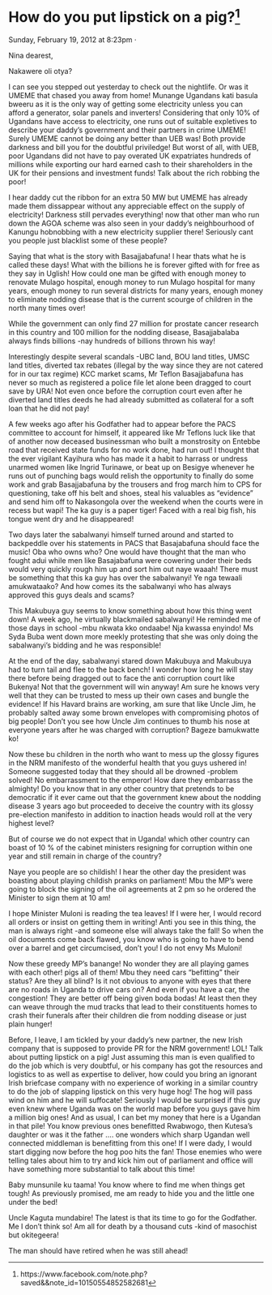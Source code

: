 # How do you put lipstick on a pig?^[https://www.facebook.com/note.php?saved&&note_id=10150554852582681]  

Sunday, February 19, 2012 at 8:23pm ·


Nina dearest,

Nakawere oli otya?

I can see you stepped out yesterday to check out the nightlife. Or was it UMEME that chased you away from home! Munange Ugandans kati basula bweeru as it is the only way of getting some electricity unless you can afford a generator, solar panels and inverters! Considering that only 10% of Ugandans have access to electricity, one runs out of suitable expletives to describe your daddy's government and their partners in crime UMEME! Surely UMEME cannot be doing any better than UEB was! Both provide darkness and bill you for the doubtful priviledge! But worst of all, with UEB, poor Ugandans did not have to pay overated UK expatriates hundreds of millions while exporting our hard earned cash to their shareholders in the UK for their pensions and investment funds! Talk about the rich robbing the poor!

I hear daddy cut the ribbon for an extra 50 MW but UMEME has already made them dissappear without any appreciable effect on the supply of electricity! Darkness still pervades everything! now that other man who run down the AGOA scheme was also seen in your daddy's neighbourhood of Kanungu hobnobbing with a new electricity supplier there! Seriously cant you people just blacklist some of these people?

Saying that what is the story with Basajjabafuna! I hear thats what he is called these days! What with the billions he is forever gifted with for free as they say in Uglish! How could one man be gifted with enough money to renovate Mulago hospital, enough money to run Mulago hospital for many years, enough money to run several districts for many years, enough money to eliminate nodding disease that is the current scourge of children in the north many times over!

While the government can only find 27 million for prostate cancer research in this country and 100 million for the nodding disease, Basajjabalaba always finds billions -nay hundreds of billions thrown his way!

Interestingly despite several scandals -UBC land, BOU land titles, UMSC land titles, diverted tax rebates (illegal by the way since they are not catered for in our tax regime) KCC market scams, Mr Teflon Basajjabafuna has never so much as registered a police file let alone been dragged to court save by URA! Not even once before the corruption court even after he diverted land titles deeds he had already submitted as collateral for a soft loan that he did not pay!

A few weeks ago after his Godfather had to appear before the PACS committee to account for himself, it appeared like Mr Teflons luck like that of another now deceased businessman who built a monstrosity on Entebbe road that received state funds for no work done, had run out! I thought that the ever vigilant Kayihura who has made it a habit to harrass or undress unarmed women like Ingrid Turinawe, or beat up on Besigye whenever he runs out of punching bags would relish the opportunity to finally do some work and grab Basajjabafuna by the trousers and frog march him to CPS for questioning, take off his belt and shoes, steal his valuables as "evidence" and send him off to Nakasongola over the weekend when the courts were in recess but wapi! The ka guy is a paper tiger! Faced with a real big fish, his tongue went dry and he disappeared!

Two days later the sabalwanyi himself turned around and started to backpeddle over his statements in PACS that Basajabafuna should face the music! Oba who owns who? One would have thought that the man who fought adui while men like Basajabafuna were cowering under their beds would very quickly rough him up and sort him out naye waaah! There must be something that this ka guy has over the sabalwanyi! Ye nga tewaali amukwataako? And how comes its the sabalwanyi who has always approved this guys deals and scams?

This Makubuya guy seems to know something about how this thing went down! A week ago, he virtually blackmailed sabalwanyi! He reminded me of those days in school -mbu nkwata kko ondaabe! Nja kwassa enyindo! Ms Syda Buba went down more meekly protesting that she was only doing the sabalwanyi's bidding and he was responsible!

At the end of the day, sabalwanyi stared down Makubuya and Makubuya had to turn tail and flee to the back bench! I wonder how long he will stay there before being dragged out to face the anti corruption court like Bukenya! Not that the government will win anyway! Am sure he knows very well that they can be trusted to mess up their own cases and bungle the evidence! If his Havard brains are working, am sure that like Uncle Jim, he probably salted away some brown envelopes with compromising photos of big people! Don't you see how Uncle Jim continues to thumb his nose at everyone years after he was charged with corruption? Bageze bamukwatte ko!

Now these bu children in the north who want to mess up the glossy figures in the NRM manifesto of the wonderful health that you guys ushered in! Someone suggested today that they should all be drowned -problem solved! No embarrassment to the emperor! How dare they embarrass the almighty! Do you know that in any other country that pretends to be democratic if it ever came out that the government knew about the nodding disease 3 years ago but proceeded to deceive the country with its glossy pre-election manifesto in addition to inaction heads would roll at the very highest level?

But of course we do not expect that in Uganda! which other country can boast of 10 % of the cabinet ministers resigning for corruption within one year and still remain in charge of the country?

Naye you people are so childish! I hear the other day the president was boasting about playing childish pranks on parliament! Mbu the MP's were going to block the signing of the oil agreements at 2 pm so he ordered the Minister to sign them at 10 am!

I hope Minister Muloni is reading the tea leaves! If I were her, I would record all orders or insist on getting them in writing! Anti you see in this thing, the man is always right -and someone else will always take the fall! So when the oil documents come back flawed, you know who is going to have to bend over a barrel and get circumcised, don't you! I do not envy Ms Muloni!

Now these greedy MP's banange! No wonder they are all playing games with each other! pigs all of them! Mbu they need cars "befitting" their status? Are they all blind? Is it not obvious to anyone with eyes that there are no roads in Uganda to drive cars on? And even if you have a car, the congestion! They are better off being given boda bodas! At least then they can weave through the mud tracks that lead to their constituents homes to crash their funerals after their children die from nodding disease or just plain hunger!

Before, I leave, I am tickled by your daddy's new partner, the new Irish company that is supposed to provide PR for the NRM government! LOL! Talk about putting lipstick on a pig! Just assuming this man is even qualified to do the job which is very doubtful, or his company has got the resources and logistics to as well as expertise to deliver, how could you bring an ignorant Irish briefcase company with no experience of working in a similar country to do the job of slapping lipstick on this very huge hog! The hog will pass wind on him and he will suffocate! Seriously I would be surprised if this guy even knew where Uganda was on the world map before you guys gave him a million big ones! And as usual, I can bet my money that here is a Ugandan in that pile! You know previous ones benefitted Rwabwogo, then Kutesa's daughter or was it the father .... one wonders which sharp Ugandan well connected middleman is benefitting from this one! If I were dady, I would start digging now before the hog poo hits the fan! Those enemies who were telling tales about him to try and kick him out of parliament and office will have something more substantial to talk about this time!

Baby munsunile ku taama! You know where to find me when things get tough! As previously promised, me am ready to hide you and the little one under the bed!

Uncle Kaguta mundabire! The latest is that its time to go for the Godfather. Me I don't think so! Am all for death by a thousand cuts -kind of masochist but okitegeera!

The man should have retired when he was still ahead!

